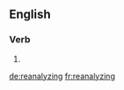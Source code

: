 ==English==

===Verb===
{{head|en|present participle}}

# {{present participle of|reanalyze|lang=en}}

[[de:reanalyzing]]
[[fr:reanalyzing]]